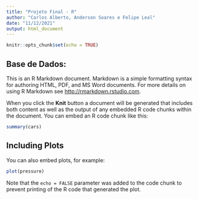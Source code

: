 ```yaml
---
title: "Projeto Final - R"
author: "Carlos Alberto, Anderson Soares e Felipe Leal"
date: "11/12/2021"
output: html_document
---
```


```r
knitr::opts_chunk$set(echo = TRUE)
```

## Base de Dados:

This is an R Markdown document. Markdown is a simple formatting syntax for authoring HTML, PDF, and MS Word documents. For more details on using R Markdown see <http://rmarkdown.rstudio.com>.

When you click the **Knit** button a document will be generated that includes both content as well as the output of any embedded R code chunks within the document. You can embed an R code chunk like this:

```r
summary(cars)
```

## Including Plots

You can also embed plots, for example:

```r
plot(pressure)
```

Note that the `echo = FALSE` parameter was added to the code chunk to prevent printing of the R code that generated the plot.

